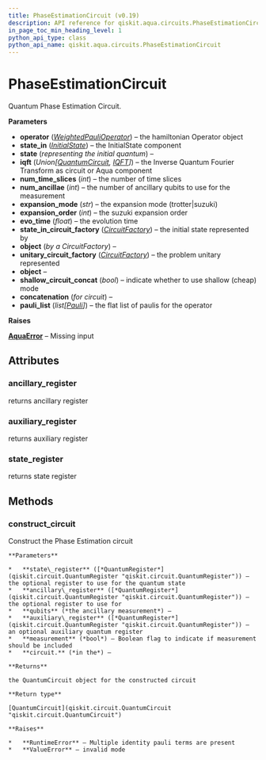 ```yaml
---
title: PhaseEstimationCircuit (v0.19)
description: API reference for qiskit.aqua.circuits.PhaseEstimationCircuit in qiskit v0.19
in_page_toc_min_heading_level: 1
python_api_type: class
python_api_name: qiskit.aqua.circuits.PhaseEstimationCircuit
---
```


# PhaseEstimationCircuit

<Class id="qiskit.aqua.circuits.PhaseEstimationCircuit" isDedicatedPage={true} github="https://github.com/qiskit-community/qiskit-aqua/tree/stable/0.7/qiskit/aqua/circuits/phase_estimation_circuit.py" signature="PhaseEstimationCircuit(operator=None, state_in=None, iqft=None, num_time_slices=1, num_ancillae=1, expansion_mode='trotter', expansion_order=1, evo_time=6.283185307179586, state_in_circuit_factory=None, unitary_circuit_factory=None, shallow_circuit_concat=False, pauli_list=None)" modifiers="class">
  Quantum Phase Estimation Circuit.

  **Parameters**

  *   **operator** ([*WeightedPauliOperator*](qiskit.aqua.operators.legacy.WeightedPauliOperator "qiskit.aqua.operators.legacy.WeightedPauliOperator")) – the hamiltonian Operator object
  *   **state\_in** ([*InitialState*](qiskit.aqua.components.initial_states.InitialState "qiskit.aqua.components.initial_states.InitialState")) – the InitialState component
  *   **state** (*representing the initial quantum*) –
  *   **iqft** (*Union\[*[*QuantumCircuit*](qiskit.circuit.QuantumCircuit "qiskit.circuit.QuantumCircuit")*,* [*IQFT*](qiskit.aqua.components.iqfts.IQFT "qiskit.aqua.components.iqfts.IQFT")*]*) – the Inverse Quantum Fourier Transform as circuit or Aqua component
  *   **num\_time\_slices** (*int*) – the number of time slices
  *   **num\_ancillae** (*int*) – the number of ancillary qubits to use for the measurement
  *   **expansion\_mode** (*str*) – the expansion mode (trotter|suzuki)
  *   **expansion\_order** (*int*) – the suzuki expansion order
  *   **evo\_time** (*float*) – the evolution time
  *   **state\_in\_circuit\_factory** ([*CircuitFactory*](qiskit.aqua.utils.CircuitFactory "qiskit.aqua.utils.CircuitFactory")) – the initial state represented by
  *   **object** (*by a CircuitFactory*) –
  *   **unitary\_circuit\_factory** ([*CircuitFactory*](qiskit.aqua.utils.CircuitFactory "qiskit.aqua.utils.CircuitFactory")) – the problem unitary represented
  *   **object** –
  *   **shallow\_circuit\_concat** (*bool*) – indicate whether to use shallow (cheap) mode
  *   **concatenation** (*for circuit*) –
  *   **pauli\_list** (*list\[*[*Pauli*](qiskit.quantum_info.Pauli "qiskit.quantum_info.Pauli")*]*) – the flat list of paulis for the operator

  **Raises**

  [**AquaError**](qiskit.aqua.AquaError "qiskit.aqua.AquaError") – Missing input

  ## Attributes

  <span id="phaseestimationcircuit-ancillary-register" />

  ### ancillary\_register

  <Attribute id="qiskit.aqua.circuits.PhaseEstimationCircuit.ancillary_register">
    returns ancillary register
  </Attribute>

  <span id="phaseestimationcircuit-auxiliary-register" />

  ### auxiliary\_register

  <Attribute id="qiskit.aqua.circuits.PhaseEstimationCircuit.auxiliary_register">
    returns auxiliary register
  </Attribute>

  <span id="phaseestimationcircuit-state-register" />

  ### state\_register

  <Attribute id="qiskit.aqua.circuits.PhaseEstimationCircuit.state_register">
    returns state register
  </Attribute>

  ## Methods

  <span id="phaseestimationcircuit-construct-circuit" />

  ### construct\_circuit

  <Function id="qiskit.aqua.circuits.PhaseEstimationCircuit.construct_circuit" signature="PhaseEstimationCircuit.construct_circuit(state_register=None, ancillary_register=None, auxiliary_register=None, measurement=False)">
    Construct the Phase Estimation circuit

    **Parameters**

    *   **state\_register** ([*QuantumRegister*](qiskit.circuit.QuantumRegister "qiskit.circuit.QuantumRegister")) – the optional register to use for the quantum state
    *   **ancillary\_register** ([*QuantumRegister*](qiskit.circuit.QuantumRegister "qiskit.circuit.QuantumRegister")) – the optional register to use for
    *   **qubits** (*the ancillary measurement*) –
    *   **auxiliary\_register** ([*QuantumRegister*](qiskit.circuit.QuantumRegister "qiskit.circuit.QuantumRegister")) – an optional auxiliary quantum register
    *   **measurement** (*bool*) – Boolean flag to indicate if measurement should be included
    *   **circuit.** (*in the*) –

    **Returns**

    the QuantumCircuit object for the constructed circuit

    **Return type**

    [QuantumCircuit](qiskit.circuit.QuantumCircuit "qiskit.circuit.QuantumCircuit")

    **Raises**

    *   **RuntimeError** – Multiple identity pauli terms are present
    *   **ValueError** – invalid mode
  </Function>
</Class>

